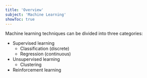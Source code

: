 ```yaml
---
title: 'Overview'
subject: 'Machine Learning'
showToc: true
---
```


Machine learning techniques can be divided into three categories:
- Supervised learning
    - Classification (discrete)
    - Regression (continuous)
- Unsupervised learning
    - Clustering
- Reinforcement learning